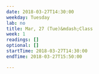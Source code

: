 ```yaml
---
date: 2018-03-27T14:30:00
weekday: Tuesday
lab: no
title: Mar, 27 (Tue)&mdash;Class
week: 1
readings: []
optional: []
startTime: 2018-03-27T14:30:00
endTime: 2018-03-27T15:50:00

---
```

